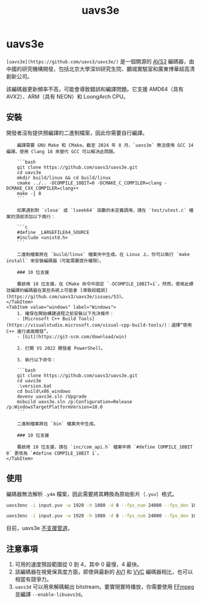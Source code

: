﻿---
title: uavs3e
sidebar_position: 20
keywords: [avs3, encoding, video encoding]
---

# uavs3e

`[uavs3e](https://github.com/uavs3/uavs3e/)` 是一個開源的 [AVS3](/docs/video/AVS3) 編碼器，由中國的研究機構開發，包括北京大學深圳研究生院、鵬城實驗室和廣東博華超高清創新公司。

該編碼器更新頻率不高，可能會導致錯誤和編譯問題。它支援 AMD64（具有 AVX2）、ARM（具有 NEON）和 LoongArch CPU。

## 安裝

<Tabs>
    <TabItem value="unixlike" label="Linux & macOS">
        開發者沒有提供預編譯的二進制檔案，因此你需要自行編譯。

        編譯需要 GNU Make 和 CMake。截至 2024 年 8 月，`uavs3e` 無法使用 GCC 14 編譯。使用 Clang 18 來替代 GCC 可以解決此問題。

        ```bash
        git clone https://github.com/uavs3/uavs3e.git
        cd uavs3e
        mkdir build/linux && cd build/linux
        cmake ../.. -DCOMPILE_10BIT=0 -DCMAKE_C_COMPILER=clang -DCMAKE_CXX_COMPILER=clang++
        make -j 8
        ```

        如果遇到對 `close` 或 `lseek64` 函數的未定義調用，請在 `test/utest.c` 檔案的頂部添加以下兩行：

        ```c
        #define _LARGEFILE64_SOURCE
        #include <unistd.h>
        ```

        二進制檔案將在 `build/linux` 檔案夾中生成。在 Linux 上，你可以執行 `make install` 來安裝編碼器（可能需要提升權限）。

        ### 10 位支援

        要啟用 10 位支援，在 CMake 命令中設定 `-DCOMPILE_10BIT=1`。然而，使用此標誌編譯的編碼器在某些系統上可能會 [導致段錯誤](https://github.com/uavs3/uavs3e/issues/53)。
    </TabItem>
    <TabItem value="windows" label="Windows">
        1. 確保在開始構建過程之前安裝以下先決條件：
        - [Microsoft C++ Build Tools](https://visualstudio.microsoft.com/visual-cpp-build-tools/)：選擇“使用 C++ 進行桌面開發”。
        - [Git](https://git-scm.com/download/win)

        2. 打開 VS 2022 開發者 PowerShell。

        3. 執行以下命令：

        ```bash
        git clone https://github.com/uavs3/uavs3e.git
        cd uavs3e
        .\version.bat
        cd build\x86_windows
        devenv uavs3e.sln /Upgrade
        msbuild uavs3e.sln /p:Configuration=Release /p:WindowsTargetPlatformVersion=10.0
        ```

        二進制檔案將在 `bin` 檔案夾中生成。

        ### 10 位支援

        要啟用 10 位支援，請在 `inc/com_api.h` 檔案中將 `#define COMPILE_10BIT 0` 更改為 `#define COMPILE_10BIT 1`。
    </TabItem>
</Tabs>

## 使用

編碼器無法解析 `.y4m` 檔案，因此需要將其轉換為原始影片（`.yuv`）格式。

```bash title="簡單的 8 位 FHD 23.976 fps 輸入，QP 20 和原始 avs3 bitstream 輸出"
uavs3enc -i input.yuv -w 1920 -h 1080 -d 8 --fps_num 24000 --fps_den 1001 -q 20 -o output.avs3
```

```bash title="速度 2，CRF 20，內部周期 120，多線程"
uavs3enc -i input.yuv -w 1920 -h 1080 -d 8 --fps_num 24000 --fps_den 1001 -p 120 --wpp_threads 8 --frm_threads 8 --speed_level 2 --rc_type 1 -q 20 -o output.avs3
```

目前，uavs3e [不支援管道](https://github.com/uavs3/uavs3e/issues/2)。

## 注意事項

1. 可用的速度預設範圍從 0 到 4，其中 0 最慢，4 最快。
2. 該編碼器在視覺保真度方面，即使與最新的 [AV1](../video/AV1.mdx) 和 [VVC](../video/VVC.mdx) 編碼器相比，也可以相當有競爭力。
3. `uavs3d` 可以用來解碼輸出 bitstream。要實現實時播放，你需要使用 [FFmpeg](/docs/utilities/ffmpeg) 並編譯 `--enable-libuavs3d`。